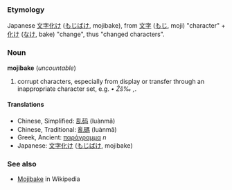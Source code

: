 ===Etymology===
Japanese [[文字化け]] ([[もじばけ]], mojibake), from [[文字]] ([[もじ]], moji) "character" + [[化け]] ([[なけ]], bake) "change", thus "changed characters".

===Noun===
'''mojibake''' (''uncountable'')
# corrupt characters, especially from display or transfer through an inappropriate character set, e.g. ''• Žš‰ ‚ ''.

====Translations====
*Chinese, Simplified: [[乱码]] (luànmǎ)
*Chinese, Traditional: [[亂碼]] (luànmǎ)
*Greek, Ancient: [[παράγραμμα]] ''n''
*Japanese: [[文字化け]] ([[もじばけ]], mojibake)

===See also===
*[[w:Mojibake|Mojibake]] in Wikipedia